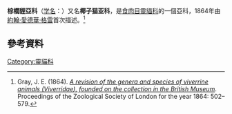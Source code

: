 {{AutoTaxobox
| image = Binturong in Overloon.jpg
| image_caption = [[熊狸|熊狸]] ''Arctictis binturong''
| taxon =Paradoxurinae
| authority = [[J._E._Gray|J. E. Gray]], 1864
| subdivision =
*[[熊貍屬|熊貍屬]] ''Arctictis''
*[[小齒狸屬|小齒狸屬]] ''Arctogalidia''
*[[馬氏靈貓屬|馬氏靈貓屬]] ''Macrogalidia''
*[[花面狸屬|花面狸屬]] ''Paguma''
*[[椰子貓屬|椰子貓屬]] ''Paradoxurus''
*†''Kanuites''
*†''Tugenictis''
}}

'''棕櫚貍亞科'''（[[学名|学名]]：{{lang|la|Paradoxurinae}}）又名'''椰子猫亚科'''，是[[食肉目|食肉目]][[靈貓科|靈貓科]]的一個亞科，1864年由[[約翰·愛德華·格雷|約翰·愛德華·格雷]]首次描述。<ref name=Gray1864>Gray, J. E. (1864). [http://archive.org/stream/proceedingsofgen64zool#page/526/mode/2up ''A revision of the genera and species of viverrine animals (Viverridae), founded on the collection in the British Museum'']. Proceedings of the Zoological Society of London for the year 1864: 502–579.</ref>

== 參考資料 ==
{{Reflist}}
{{Taxonbar|from=Q1095105}}

[[Category:靈貓科|Category:靈貓科]]